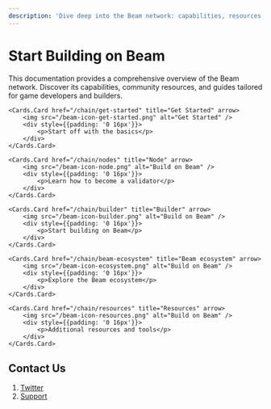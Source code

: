 ```yaml
---
description: 'Dive deep into the Beam network: capabilities, resources, and detailed guides for game developers and builders. Start building on Beam today.'
---
```


# Start Building on Beam
 
This documentation provides a comprehensive overview of the Beam network. Discover its capabilities, community resources, and guides tailored for game developers and builders.




<Cards num={5}>

	<Cards.Card href="/chain/get-started" title="Get Started" arrow>
  		<img src="/beam-icon-get-started.png" alt="Get Started" />
  		<div style={{padding: '0 16px'}}>
  			<p>Start off with the basics</p>
  		</div>
	</Cards.Card>

	<Cards.Card href="/chain/nodes" title="Node" arrow>
  		<img src="/beam-icon-node.png" alt="Build on Beam" />
  		<div style={{padding: '0 16px'}}>
  			<p>Learn how to become a validator</p>
  		</div>
	</Cards.Card>

  	<Cards.Card href="/chain/builder" title="Builder" arrow>
  		<img src="/beam-icon-builder.png" alt="Build on Beam" />
  		<div style={{padding: '0 16px'}}>
  			<p>Start building on Beam</p>
  		</div>
	</Cards.Card>

	<Cards.Card href="/chain/beam-ecosystem" title="Beam ecosystem" arrow>
  		<img src="/beam-icon-ecosystem.png" alt="Build on Beam" />
  		<div style={{padding: '0 16px'}}>
  			<p>Explore the Beam ecosystem</p>
  		</div>
	</Cards.Card>

	<Cards.Card href="/chain/resources" title="Resources" arrow>
  		<img src="/beam-icon-resources.png" alt="Build on Beam" />
  		<div style={{padding: '0 16px'}}>
  			<p>Additional resources and tools</p>
  		</div>
	</Cards.Card>

</Cards>


## Contact Us

1. [Twitter](https://twitter.com/BuildOnBeam)
2. [Support](https://support.onbeam.com/hc/en-us)
